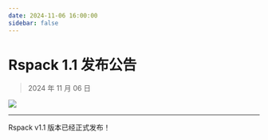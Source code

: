 ```yaml
---
date: 2024-11-06 16:00:00
sidebar: false
---
```


# Rspack 1.1 发布公告

> 2024 年 11 月 06 日

<!-- TODO: 头图更换 -->

![](https://assets.rspack.dev/rspack/rspack-banner-v1-0.png)

---

Rspack v1.1 版本已经正式发布！
